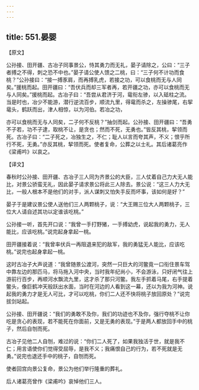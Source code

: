```yaml
---
---
---
```

title: 551.晏婴
---



【原文】

公孙接、田开疆、古冶子同事景公，恃其勇力而无礼，晏子请除之，公曰：“三子者搏之不得，刺之恐不中也。”晏子请公使人馈之二桃，曰：“三子何不计功而食桃？”公孙接曰：“接一搏豕肩，而再搏乳虎，若接之功，可以食桃而无与人同矣。”援桃而起。田开疆曰：“吾伏兵而却三军者再，若开疆之功，亦可以食桃而无与人同矣。”援桃而起。古冶子曰：“吾尝从君济于河，鼋衔左骖，以入砥柱之流。当是时也，冶少不能游，潜行逆流百步，顺流九里，得鼋而杀之，左操骖尾，右挈鼋头，鹤跃而出，津人相惊，以为河伯。若冶之功，

亦可以食桃而无与人同矣，二子何不反桃？”抽剑而起。公孙接、田开疆曰：“吾勇不子若，功不子逮，取桃不让，是贪也；然而不死，无勇也。”皆反其桃，挈领而死。古冶子曰：“二子死之，冶独生之，不仁；耻人以言而夸其声，不义；恨乎所行不死，无勇。”亦反其桃，挈领而死。使者复命，公葬之以士礼。其后诸葛亮作《梁甫吟》以哀之。

【译文】

春秋时公孙接、田开疆、古冶子三人同为齐景公的大臣，三人仗着自己力大无人能比，对景公骄蛮无礼，因此晏子请求景公将此三人除去。景公说：“这三人力大无比，一般人根本不是他们的对手，派人谋刺又怕失手反而坏事，该如何是好？”

晏子于是建议景公使人送他们三人两颗桃子，说：“大王赐三位大人两颗桃子，三位大人请自述其功以定谁该吃桃。”

公孙接一听，首先开口说：“我曾一手打野猪，一手搏幼虎，说起我的勇力，无人能比，应该吃桃。”说完起身拿起一桃。

田开疆接着说：“我曾率伏兵一再阻退来犯的敌军，我的勇猛无人能比，应该吃桃。”说完也起身拿起一桃。

这时古冶子大声说道：“我曾随景公渡河，突然一只巨大的河鳖竟一口衔住景车驾中靠左边的那匹马，将马拖入河中央，当时我年纪尚小，不会游泳，只好闭气往上游前行百步，再顺河水飘流九里，这才杀了那只河鳖。我左手抓着马尾，右手提着鳖头，像巨鹤冲天般跃出水面，当时在河边的人看到这一幕，还以为我为河神。说起我的勇力才是无人可比，才可以吃桃，你们二人还不快将桃子放回原处？”说完拔剑站起。

公孙接、田开疆说：“我们的勇敢不及你，我们的功迹也不及你，强行夺桃不让你吃是贪心的表现，若不能死在你面前，又是无勇的表现。”于是两人都放回手中的桃子，然后自刎而死。

古冶子见他二人自刎，难过的说：“你们二人死了，如果我独活于世，就是我不仁；用言语使你们觉得受屈辱，是我不义；我痛恨自己的行为，若不死就是无勇。”说完也退还手中的桃子，自刎而死。

使者回宫向景公复命，景公为他们举行隆重的葬礼。

后人诸葛亮曾作《梁甫吟》哀悼他们三人。